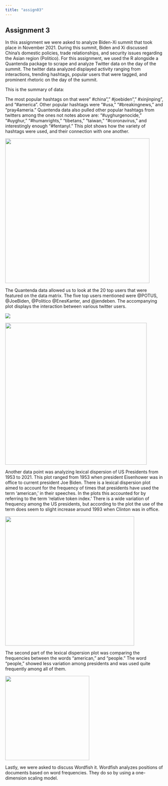 ---
title: "assign03"
---

## Assignment 3

In this assignment we were asked to analyze Biden-Xi summit that took place in November 2021. During this summit, Biden and Xi discussed China's domestic policies, trade relationships, and security issues regarding the Asian region (Politico). For this assignment, we used the R alongside a Quantenda package to scrape and analyze Twitter data on the day of the summit. The twitter data analyzed displayed activity ranging from interactions, trending hashtags, popular users that were tagged, and prominent rhetoric on the day of the summit.

This is the summary of data:

The most popular hashtags on that were" #china"," #joebiden"," #xinjinping", and "#america". Other popular hashtags were "#usa," "#breakingnews," and "pray4ameria." Quantenda data also pulled other popular hashtags from twitters among the ones not notes above are: "#uyghurgenocide," "#uyghur," "#humanrights," "tibetans," "taiwan," "#coronavirus," and interestingly enough "#fentanyl." This plot shows how the variety of hashtags were used, and their connection with one another.

![](images/Rplot01_topics-02.png){fig-align="center" width="460"}

The Quantenda data allowed us to look at the 20 top users that were featured on the data matrix. The five top users mentioned were \@POTUS, \@JoeBiden, \@Politico \@EnesKanter, and \@jendeben. The accompanying plot displays the interaction between various twitter users.

![](images/Screenshot (124)-03.png){fig-align="center"}

![](images/Rplot01_users-02.png){fig-align="center" width="451"}

Another data point was analyzing lexical dispersion of US Presidents from 1953 to 2021. This plot ranged from 1953 when president Eisenhower was in office to current president Joe Biden. There is a lexical dispersion plot aimed to account for the frequency of times that presidents have used the term 'american,' in their speeches. In the plots this accounted for by referring to the term 'relative token index.' There is a wide variation of frequency among the US presidents, but according to the plot the use of the term does seem to slight increase around 1993 when Clinton was in office.

![](images/lexical dispersion plot-02.png){fig-align="center" width="411"}

The second part of the lexical dispersion plot was comparing the frequencies between the words "american," and "people." The word "people," showed less variation among presidents and was used quite frequently among all of them.

![](images/Rplot01.png){fig-align="center" width="268"}

Lastly, we were asked to discuss Wordfish it. Wordfish analyzes positions of documents based on word frequencies. They do so by using a one-dimension scaling model.
